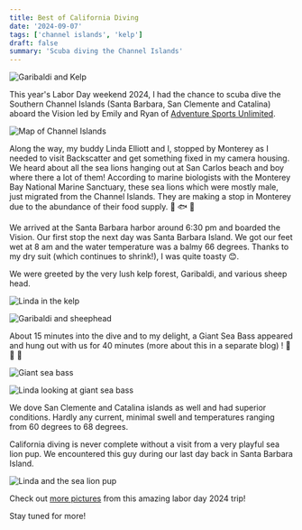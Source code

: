 ```yaml
---
title: Best of California Diving
date: '2024-09-07'
tags: ['channel islands', 'kelp']
draft: false
summary: 'Scuba diving the Channel Islands'
---
```


<Image
  src="/static/images/channel-islands/garibaldi-kelp.jpg"
  width={800}
  height={840}
  alt="Garibaldi and Kelp"
/>

This year's Labor Day weekend 2024, I had the chance to scuba dive the Southern Channel Islands (Santa Barbara, San Clemente and Catalina) aboard the Vision led by Emily and Ryan of [Adventure Sports Unlimited](https://asudoit.com/).

<Image
  src="/static/images/channel-islands/channel-islands.png"
  width={800}
  height={840}
  alt="Map of Channel Islands"
/>

Along the way, my buddy Linda Elliott and I, stopped by Monterey as I needed to visit Backscatter and get something fixed in my camera housing. We heard about all the sea lions hanging out at San Carlos beach and boy where there a lot of them! According to marine biologists with the Monterey Bay National Marine Sanctuary, these sea lions which were mostly male, just migrated from the Channel Islands. They are making a stop in Monterey due to the abundance of their food supply. 🦭 🐟 🦭

<YouTube embedId="qUtLXD6ItGQ?si=l6btWqSojMnHYaRB" />

We arrived at the Santa Barbara harbor around 6:30 pm and boarded the Vision. Our first stop the next day was Santa Barbara Island. We got our feet wet at 8 am and the water temperature was a balmy 66 degrees. Thanks to my dry suit (which continues to shrink!), I was quite toasty 😊.

We were greeted by the very lush kelp forest, Garibaldi, and various sheep head.

<Image
  src="/static/images/channel-islands/linda-kelp.jpg"
  width={800}
  height={840}
  alt="Linda in the kelp"
/>

<Image
  src="/static/images/channel-islands/garibaldi-sheephead.jpg"
  width={800}
  height={840}
  alt="Garibaldi and sheephead"
/>

About 15 minutes into the dive and to my delight, a Giant Sea Bass appeared and hung out with us for 40 minutes (more about this in a separate blog) ! 🎉 🤩 🥳

<Image
  src="/static/images/channel-islands/sea-bass-sbi.jpg"
  width={800}
  height={840}
  alt="Giant sea bass"
/>

<Image
  src="/static/images/channel-islands/sea-bass-linda.jpg"
  width={800}
  height={840}
  alt="Linda looking at giant sea bass"
/>

We dove San Clemente and Catalina islands as well and had superior conditions. Hardly any current, minimal swell and temperatures ranging from 60 degrees to 68 degrees.

California diving is never complete without a visit from a very playful sea lion pup. We encountered this guy during our last day back in Santa Barbara Island.

<Image
  src="/static/images/channel-islands/sealion-linda.jpg"
  width={800}
  height={840}
  alt="Linda and the sea lion pup"
/>

Check out [more pictures](https://generosalitton.smugmug.com/BestCADiving/n-wd4Q95) from this amazing labor day 2024 trip!

Stay tuned for more!
